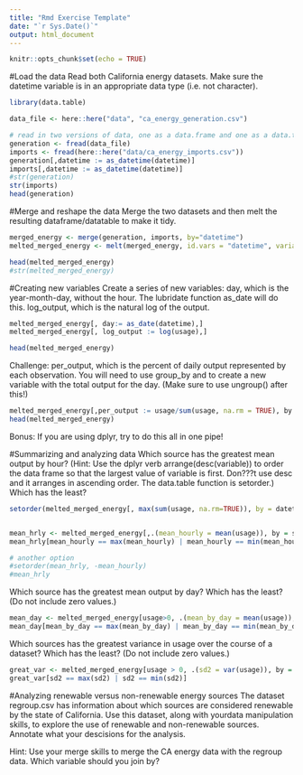 ```yaml
---
title: "Rmd Exercise Template"
date: "`r Sys.Date()`"
output: html_document
---
```


```r
knitr::opts_chunk$set(echo = TRUE)
```

#Load the data
Read both California energy datasets. Make sure the datetime variable is in an appropriate data type (i.e. not character).

```r
library(data.table)

data_file <- here::here("data", "ca_energy_generation.csv")

# read in two versions of data, one as a data.frame and one as a data.table
generation <- fread(data_file)
imports <- fread(here::here("data/ca_energy_imports.csv"))
generation[,datetime := as_datetime(datetime)]
imports[,datetime := as_datetime(datetime)]
#str(generation)
str(imports)
head(generation)
```


#Merge and reshape the data
Merge the two datasets and then melt the resulting dataframe/datatable to make it tidy.

```r
merged_energy <- merge(generation, imports, by="datetime")
melted_merged_energy <- melt(merged_energy, id.vars = "datetime", variable.name = "source", value.name = "usage")

head(melted_merged_energy)
#str(melted_merged_energy)
```


#Creating new variables
Create a series of new variables:
day, which is the year-month-day, without the hour. The lubridate function as_date will do this.
log_output, which is the natural log of the output.

```r
melted_merged_energy[, day:= as_date(datetime),]
melted_merged_energy[, log_output := log(usage),]

head(melted_merged_energy)
```

Challenge: per_output, which is the percent of daily output represented by each observation. You will need to use group_by and to create a new variable with the total output for the day. (Make sure to use ungroup() after this!)

```r
melted_merged_energy[,per_output := usage/sum(usage, na.rm = TRUE), by = day]
head(melted_merged_energy)

```


Bonus: If you are using dplyr, try to do this all in one pipe!

#Summarizing and analyzing data
Which source has the greatest mean output by hour? (Hint: Use the dplyr verb arrange(desc(variable)) to order the data frame so that the largest value of variable is first. Don???t use desc and it arranges in ascending order. The data.table function is setorder.) Which has the least?

```r
setorder(melted_merged_energy[, max(sum(usage, na.rm=TRUE)), by = datetime])


mean_hrly <- melted_merged_energy[,.(mean_hourly = mean(usage)), by = source]
mean_hrly[mean_hourly == max(mean_hourly) | mean_hourly == min(mean_hourly)]

# another option
#setorder(mean_hrly, -mean_hourly)
#mean_hrly
```

Which source has the greatest mean output by day? Which has the least? (Do not include zero values.)

```r
mean_day <- melted_merged_energy[usage>0, .(mean_by_day = mean(usage)), by = .(source, day)]
mean_day[mean_by_day == max(mean_by_day) | mean_by_day == min(mean_by_day)]
```


Which sources has the greatest variance in usage over the course of a dataset? Which has the least? (Do not include zero values.)

```r
great_var <- melted_merged_energy[usage > 0, .(sd2 = var(usage)), by = source]
great_var[sd2 == max(sd2) | sd2 == min(sd2)]
```


#Analyzing renewable versus non-renewable energy sources
The dataset regroup.csv has information about which sources are considered renewable by the state of California. Use this dataset, along with yourdata manipulation skills, to explore the use of renewable and non-renewable sources. Annotate what your descisions for the analysis.

Hint: Use your merge skills to merge the CA energy data with the regroup data. Which variable should you join by?










